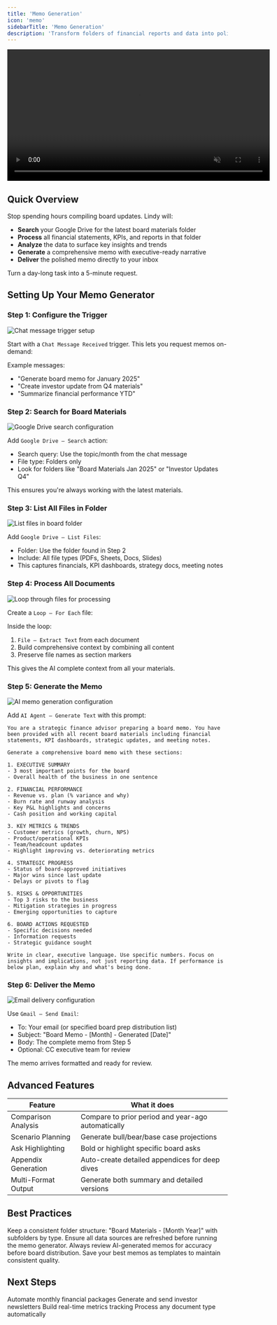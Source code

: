```yaml
---
title: 'Memo Generation'
icon: 'memo'
sidebarTitle: 'Memo Generation'
description: 'Transform folders of financial reports and data into polished board memos with AI-powered insights and analysis'
---
```


<div style={{ display: 'flex', justifyContent: 'center', margin: '2rem 0' }}>
  <div className="video-card">
    <video
      src="/videos/triggers.mp4"
      width="600"
      autoPlay
      muted
      loop
      playsInline
      style={{ display: 'block', width: '100%' }}
    />
  </div>
</div>

## Quick Overview

Stop spending hours compiling board updates. Lindy will:

- **Search** your Google Drive for the latest board materials folder
- **Process** all financial statements, KPIs, and reports in that folder
- **Analyze** the data to surface key insights and trends
- **Generate** a comprehensive memo with executive-ready narrative
- **Deliver** the polished memo directly to your inbox

Turn a day-long task into a 5-minute request.

## Setting Up Your Memo Generator

### Step 1: Configure the Trigger

<Frame>
  <img src="/lindy-brand-assets/placeholder.png" alt="Chat message trigger setup" />
</Frame>

Start with a `Chat Message Received` trigger. This lets you request memos on-demand:

Example messages:
- "Generate board memo for January 2025"
- "Create investor update from Q4 materials"
- "Summarize financial performance YTD"

### Step 2: Search for Board Materials

<Frame>
  <img src="/lindy-brand-assets/placeholder.png" alt="Google Drive search configuration" />
</Frame>

Add `Google Drive – Search` action:

- Search query: Use the topic/month from the chat message
- File type: Folders only
- Look for folders like "Board Materials Jan 2025" or "Investor Updates Q4"

This ensures you're always working with the latest materials.

### Step 3: List All Files in Folder

<Frame>
  <img src="/lindy-brand-assets/placeholder.png" alt="List files in board folder" />
</Frame>

Add `Google Drive – List Files`:

- Folder: Use the folder found in Step 2
- Include: All file types (PDFs, Sheets, Docs, Slides)
- This captures financials, KPI dashboards, strategy docs, meeting notes

### Step 4: Process All Documents

<Frame>
  <img src="/lindy-brand-assets/placeholder.png" alt="Loop through files for processing" />
</Frame>

Create a `Loop – For Each` file:

Inside the loop:
1. `File – Extract Text` from each document
2. Build comprehensive context by combining all content
3. Preserve file names as section markers

This gives the AI complete context from all your materials.

### Step 5: Generate the Memo

<Frame>
  <img src="/lindy-brand-assets/placeholder.png" alt="AI memo generation configuration" />
</Frame>

Add `AI Agent – Generate Text` with this prompt:

```
You are a strategic finance advisor preparing a board memo. You have been provided with all recent board materials including financial statements, KPI dashboards, strategic updates, and meeting notes.

Generate a comprehensive board memo with these sections:

1. EXECUTIVE SUMMARY
- 3 most important points for the board
- Overall health of the business in one sentence

2. FINANCIAL PERFORMANCE
- Revenue vs. plan (% variance and why)
- Burn rate and runway analysis
- Key P&L highlights and concerns
- Cash position and working capital

3. KEY METRICS & TRENDS
- Customer metrics (growth, churn, NPS)
- Product/operational KPIs
- Team/headcount updates
- Highlight improving vs. deteriorating metrics

4. STRATEGIC PROGRESS
- Status of board-approved initiatives
- Major wins since last update
- Delays or pivots to flag

5. RISKS & OPPORTUNITIES
- Top 3 risks to the business
- Mitigation strategies in progress
- Emerging opportunities to capture

6. BOARD ACTIONS REQUESTED
- Specific decisions needed
- Information requests
- Strategic guidance sought

Write in clear, executive language. Use specific numbers. Focus on insights and implications, not just reporting data. If performance is below plan, explain why and what's being done.
```

### Step 6: Deliver the Memo

<Frame>
  <img src="/lindy-brand-assets/placeholder.png" alt="Email delivery configuration" />
</Frame>

Use `Gmail – Send Email`:

- To: Your email (or specified board prep distribution list)
- Subject: "Board Memo - [Month] - Generated [Date]"
- Body: The complete memo from Step 5
- Optional: CC executive team for review

The memo arrives formatted and ready for review.

## Advanced Features

| Feature | What it does |
|---------|--------------|
| Comparison Analysis | Compare to prior period and year-ago automatically |
| Scenario Planning | Generate bull/bear/base case projections |
| Ask Highlighting | Bold or highlight specific board asks |
| Appendix Generation | Auto-create detailed appendices for deep dives |
| Multi-Format Output | Generate both summary and detailed versions |

## Best Practices

<AccordionGroup>
  <Accordion title="Organize Source Materials">
    Keep a consistent folder structure: "Board Materials - [Month Year]" with subfolders by type.
  </Accordion>
  
  <Accordion title="Update Before Generating">
    Ensure all data sources are refreshed before running the memo generator.
  </Accordion>
  
  <Accordion title="Review Before Sending">
    Always review AI-generated memos for accuracy before board distribution.
  </Accordion>
  
  <Accordion title="Create Templates">
    Save your best memos as templates to maintain consistent quality.
  </Accordion>
</AccordionGroup>

## Next Steps

<CardGroup cols={2}>
  <Card title="Financial Reporting" href="/tutorials/financial-reporting" icon="chart-line">
    Automate monthly financial packages
  </Card>
  <Card title="Investor Updates" href="/tutorials/investor-updates" icon="envelope">
    Generate and send investor newsletters
  </Card>
  <Card title="KPI Dashboard" href="/tutorials/kpi-dashboard" icon="gauge">
    Build real-time metrics tracking
  </Card>
  <Card title="Document Processing" href="/tutorials/document-processing" icon="file-search">
    Process any document type automatically
  </Card>
</CardGroup>